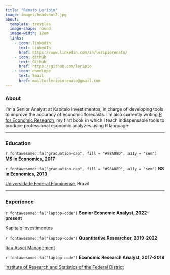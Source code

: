 ```yaml
---
title: "Renato Leripio"
image: images/headshot2.jpg
about: 
  template: trestles
  image-shape: round
  image-width: 12em
  links:
    - icon: linkedin
      text: LinkedIn
      href: https://www.linkedin.com/in/leripiorenato/
    - icon: github
      text: GitHub
      href: https://github.com/leripio
    - icon: envelope
      text: Email
      href: mailto:leripiorenato@gmail.com
---
```

### About

I’m a Senior Analyst at Kapitalo Investimentos, in charge of developing tools to improve the accuracy of economic forecasts. I'm also currently writing [R for Economic Research](http://book.rleripio.com){target="_blank"}, my first book in which I teach indispensable tools to produce professional economic analyzes using R language. 

-----------------------------------------------------------------------------------------------------------------------------------

### Education

`r fontawesome::fa("graduation-cap", fill = "#98A08D", a11y = "sem")` **MS in Economics, 2017** </p>
`r fontawesome::fa("graduation-cap", fill = "#98A08D", a11y = "sem")` **BS in Economics, 2013** </p>
<p class="custom-filiation">[Universidade Federal Fluminense](https://www.uff.br/), Brazil</p>

-----------------------------------------------------------------------------------------------------------------------------------

### Experience

`r fontawesome::fa("laptop-code")` **Senior Economic Analyst, 2022-present**</p> 
<p class="custom-filiation">[Kapitalo Investimentos](https://www.kapitalo.com.br)</p>  

`r fontawesome::fa("laptop-code")` **Quantitative Researcher, 2019-2022**</p> 
<p class="custom-filiation">[Itau Asset Management](https://www.itauassetmanagement.com.br/)</p>

`r fontawesome::fa("laptop-code")` **Economic Research Analyst, 2017-2019**</p>
<p class="custom-filiation">[Institute of Research and Statistics of the Federal District](https://www.ipe.df.gov.br/)</p>

